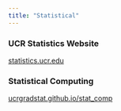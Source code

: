 ```yaml
---
title: "Statistical"
---
```


### UCR Statistics Website

[statistics.ucr.edu](https://statistics.ucr.edu/)

### Statistical Computing

[ucrgradstat.github.io/stat_comp](https://ucrgradstat.github.io/stat_comp/)
